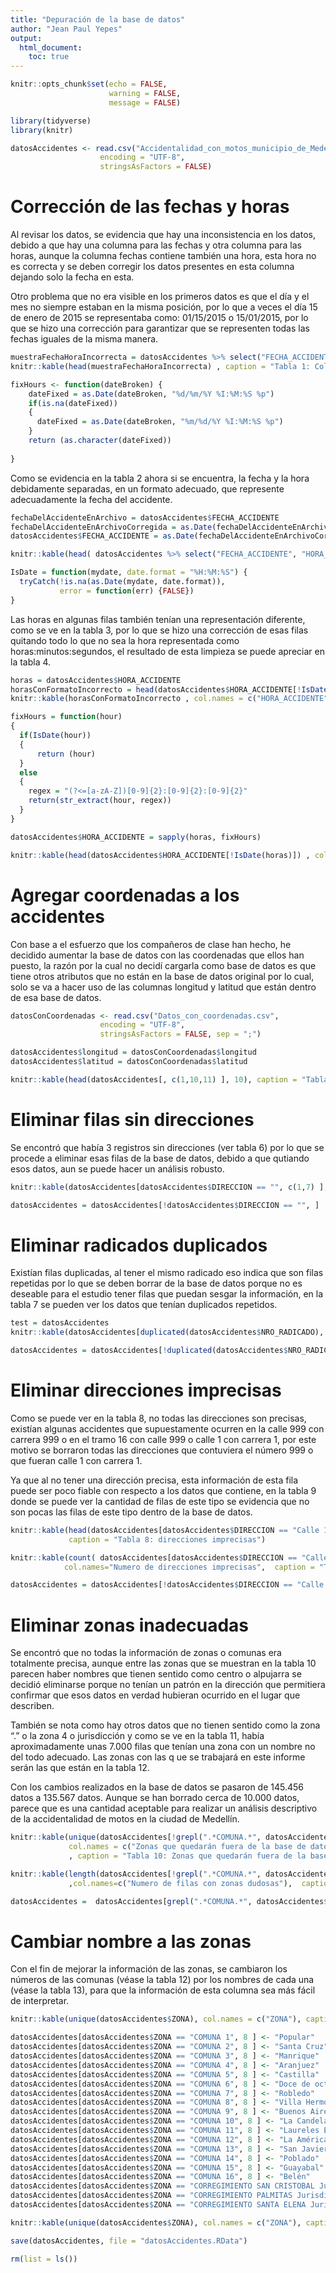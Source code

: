 ```yaml
---
title: "Depuración de la base de datos"
author: "Jean Paul Yepes"
output: 
  html_document:
    toc: true
---
```


```r
knitr::opts_chunk$set(echo = FALSE,
                      warning = FALSE,
                      message = FALSE)
```

```r
library(tidyverse)
library(knitr)
```

```r
datosAccidentes <- read.csv("Accidentalidad_con_motos_municipio_de_Medell_n_actualizado_a_julio_2020.csv",
                    encoding = "UTF-8",
                    stringsAsFactors = FALSE)
```

# Corrección de las fechas y horas

Al revisar los datos, se evidencia que hay una inconsistencia en los datos,
debido a que hay una columna para las fechas y otra columna para las horas,
aunque la columna fechas contiene también una hora, esta hora no es correcta 
y se deben corregir los datos presentes en esta columna dejando solo la fecha en esta. 

Otro problema que no era visible en los primeros datos es que el día y el mes 
no siempre estaban en la misma posición, por lo que a veces el día 15 de enero de 2015
se representaba como: 01/15/2015 o 15/01/2015, por lo que se hizo una corrección para 
garantizar que se representen todas las fechas iguales de la misma manera.

```r
muestraFechaHoraIncorrecta = datosAccidentes %>% select("FECHA_ACCIDENTE","HORA_ACCIDENTE")
knitr::kable(head(muestraFechaHoraIncorrecta) , caption = "Tabla 1: Columnas fecha y hora del accidente")
```

```r
fixHours <- function(dateBroken) {
    dateFixed = as.Date(dateBroken, "%d/%m/%Y %I:%M:%S %p")
    if(is.na(dateFixed))
    {
      dateFixed = as.Date(dateBroken, "%m/%d/%Y %I:%M:%S %p")
    }
    return (as.character(dateFixed))
      
}
```


Como se evidencia en la tabla 2 ahora si se encuentra, la fecha y la hora debidamente separadas, 
en un formato adecuado, que represente adecuadamente la fecha del accidente. 

```r
fechaDelAccidenteEnArchivo = datosAccidentes$FECHA_ACCIDENTE
fechaDelAccidenteEnArchivoCorregida = as.Date(fechaDelAccidenteEnArchivo, "%m/%d/%Y %I:%M:%S %p") 
datosAccidentes$FECHA_ACCIDENTE = as.Date(fechaDelAccidenteEnArchivoCorregida)
```

```r
knitr::kable(head( datosAccidentes %>% select("FECHA_ACCIDENTE", "HORA_ACCIDENTE")) , caption = "Tabla 2: Columnas fecha arreglada")
```


```r
IsDate = function(mydate, date.format = "%H:%M:%S") {
  tryCatch(!is.na(as.Date(mydate, date.format)),  
           error = function(err) {FALSE})  
}

```

Las horas en algunas filas también tenían una representación diferente, 
como se ve en la tabla 3, por lo que se hizo una corrección de esas filas 
quitando todo lo que no sea la hora representada como horas:minutos:segundos, 
el resultado de esta limpieza se puede apreciar en la tabla 4.

```r
horas = datosAccidentes$HORA_ACCIDENTE
horasConFormatoIncorrecto = head(datosAccidentes$HORA_ACCIDENTE[!IsDate(horas)])
knitr::kable(horasConFormatoIncorrecto , col.names = c("HORA_ACCIDENTE"), caption = "Tabla 3: Muestra de horas con formato incorrecto")
```


```r

fixHours = function(hour)
{
  if(IsDate(hour))
  {
      return (hour)
  }
  else
  {
    regex = "(?<=[a-zA-Z])[0-9]{2}:[0-9]{2}:[0-9]{2}"
    return(str_extract(hour, regex))
  }
}

datosAccidentes$HORA_ACCIDENTE = sapply(horas, fixHours)
```




```r
knitr::kable(head(datosAccidentes$HORA_ACCIDENTE[!IsDate(horas)]) , col.names = c("HORA_ACCIDENTE"), caption = "Tabla 4: Columna horas con formato arreglado")
```

# Agregar coordenadas a los accidentes

Con base a el esfuerzo que los compañeros de clase han hecho, 
he decidido aumentar la base de datos con las coordenadas que ellos han puesto, 
la razón por la cual no decidí cargarla como base de datos es que tiene otros atributos
que no están en la base de datos original por lo cual, 
solo se va a hacer uso de las columnas longitud y latitud que están dentro de esa base de datos.


```r
datosConCoordenadas <- read.csv("Datos_con_coordenadas.csv",
                    encoding = "UTF-8",
                    stringsAsFactors = FALSE, sep = ";")

```

```r
datosAccidentes$longitud = datosConCoordenadas$longitud
datosAccidentes$latitud = datosConCoordenadas$latitud
```

```r
knitr::kable(head(datosAccidentes[, c(1,10,11) ], 10), caption = "Tabla 5: datos con longitud y latitudes")
```




# Eliminar filas sin direcciones

Se encontró que había 3 registros sin direcciones (ver tabla 6) por lo que se procede a eliminar
esas filas de la base de datos, debido a que qutiando esos datos, aun se puede hacer un análisis robusto.


```r
knitr::kable(datosAccidentes[datosAccidentes$DIRECCION == "", c(1,7) ], caption = "Tabla 6: Filas que no tienen direcciones")
```


```r
datosAccidentes = datosAccidentes[!datosAccidentes$DIRECCION == "", ]
```



# Eliminar radicados duplicados

Existían filas duplicadas, al tener el mismo radicado eso indica que son filas repetidas
por lo que se deben borrar de la base de datos porque no es deseable para el estudio tener 
filas que puedan sesgar la información,  en la tabla 7 se pueden ver los datos que tenían duplicados repetidos.

```r
test = datosAccidentes
knitr::kable(datosAccidentes[duplicated(datosAccidentes$NRO_RADICADO), c(1,7)], caption="Tabla 7: radicados duplicados")
```

```r
datosAccidentes = datosAccidentes[!duplicated(datosAccidentes$NRO_RADICADO),]
```



# Eliminar direcciones imprecisas

Como se puede ver en la tabla 8, no todas las direcciones son precisas, 
existían algunas accidentes que supuestamente ocurren en la calle 999 con carrera 999
o en el tramo 16 con calle 999 o calle 1 con carrera 1, por este motivo se 
borraron todas las direcciones que contuviera el número 999 o que fueran calle 1 con carrera 1. 


Ya que al no tener una dirección precisa, esta información de esta fila 
puede ser poco fiable con respecto a los datos que contiene, en la tabla 9 
donde se puede ver la cantidad de filas de este tipo se evidencia que no 
son pocas las filas de este tipo dentro de la base de datos.





```r
knitr::kable(head(datosAccidentes[datosAccidentes$DIRECCION == "Calle 1 Con Carrera 1" | grepl(".*999.*", datosAccidentes$DIRECCION), c(1,7) ], 10), 
             caption = "Tabla 8: direcciones imprecisas")
```

```r
knitr::kable(count( datosAccidentes[datosAccidentes$DIRECCION == "Calle 1 Con Carrera 1" | grepl(".*999.*", datosAccidentes$DIRECCION), ]), 
            col.names="Numero de direcciones imprecisas",  caption = "Tabla 9: Número de accidentes con direcciones imprecisas")
```

```r
datosAccidentes = datosAccidentes[!datosAccidentes$DIRECCION == "Calle 1 Con Carrera 1" & !grepl(".*999.*", datosAccidentes$DIRECCION), ]
```




# Eliminar zonas inadecuadas

Se encontró que no todas la información de zonas o comunas era totalmente precisa, 
aunque entre las zonas que se muestran en la tabla 10 parecen haber nombres que tienen sentido 
como centro o alpujarra se decidió eliminarse porque no tenían un patrón en la dirección que permitiera
confirmar que esos datos en verdad hubieran ocurrido en el lugar que describen. 

También se nota como hay otros datos que no tienen sentido como la zona “.” o la zona 4
o jurisdicción y como se ve en la tabla 11, había aproximadamente unas 7.000 filas
que tenían una zona con un nombre no del todo adecuado. Las zonas con las q
ue se trabajará en este informe serán las que están en la tabla 12.

Con los cambios realizados en la base de datos se pasaron de 145.456 datos a 135.567 datos. 
Aunque se han borrado cerca de 10.000 datos, parece que es una cantidad aceptable para 
realizar un análisis descriptivo de la accidentalidad de motos en la ciudad de Medellín.


```r
knitr::kable(unique(datosAccidentes[!grepl(".*COMUNA.*", datosAccidentes$ZONA) &  !grepl(".*CORREGIMIENTO.*" , datosAccidentes$ZONA), 8]), 
             col.names = c("Zonas que quedarán fuera de la base de datos")
             , caption = "Tabla 10: Zonas que quedarán fuera de la base de datos")
```



```r
knitr::kable(length(datosAccidentes[!grepl(".*COMUNA.*", datosAccidentes$ZONA) &  !grepl(".*CORREGIMIENTO.*" , datosAccidentes$ZONA), 8])
             ,col.names=c("Numero de filas con zonas dudosas"),  caption = "Tabla 11: Numero de zonas eliminadas")
```


```r
datosAccidentes =  datosAccidentes[grepl(".*COMUNA.*", datosAccidentes$ZONA) | grepl(".*CORREGIMIENTO.*" , datosAccidentes$ZONA),  ]
```
# Cambiar nombre a las zonas

Con el fin de mejorar la información de las zonas, se cambiaron los números de las comunas 
(véase la tabla 12) por los nombres de cada una (véase la tabla 13), 
para que la información de esta columna sea más fácil de interpretar.


```r
knitr::kable(unique(datosAccidentes$ZONA), col.names = c("ZONA"), caption="Tabla 12: Nombres de barrios en la base de datos")
```


```r
datosAccidentes[datosAccidentes$ZONA == "COMUNA 1", 8 ] <- "Popular"
datosAccidentes[datosAccidentes$ZONA == "COMUNA 2", 8 ] <- "Santa Cruz"
datosAccidentes[datosAccidentes$ZONA == "COMUNA 3", 8 ] <- "Manrique"
datosAccidentes[datosAccidentes$ZONA == "COMUNA 4", 8 ] <- "Aranjuez"
datosAccidentes[datosAccidentes$ZONA == "COMUNA 5", 8 ] <- "Castilla"
datosAccidentes[datosAccidentes$ZONA == "COMUNA 6", 8 ] <- "Doce de octubre"
datosAccidentes[datosAccidentes$ZONA == "COMUNA 7", 8 ] <- "Robledo"
datosAccidentes[datosAccidentes$ZONA == "COMUNA 8", 8 ] <- "Villa Hermosa"
datosAccidentes[datosAccidentes$ZONA == "COMUNA 9", 8 ] <- "Buenos Aires"
datosAccidentes[datosAccidentes$ZONA == "COMUNA 10", 8 ] <- "La Candelaria"
datosAccidentes[datosAccidentes$ZONA == "COMUNA 11", 8 ] <- "Laureles Estadio"
datosAccidentes[datosAccidentes$ZONA == "COMUNA 12", 8 ] <- "La América"
datosAccidentes[datosAccidentes$ZONA == "COMUNA 13", 8 ] <- "San Javier"
datosAccidentes[datosAccidentes$ZONA == "COMUNA 14", 8 ] <- "Poblado"
datosAccidentes[datosAccidentes$ZONA == "COMUNA 15", 8 ] <- "Guayabal"
datosAccidentes[datosAccidentes$ZONA == "COMUNA 16", 8 ] <- "Belén"
datosAccidentes[datosAccidentes$ZONA == "CORREGIMIENTO SAN CRISTOBAL Jurisdicción", 8 ] <- "Corregimiento de San Cristóbal"
datosAccidentes[datosAccidentes$ZONA == "CORREGIMIENTO PALMITAS Jurisdicción", 8 ] <- "Corregimiento de San Sebastián de Palmitas"
datosAccidentes[datosAccidentes$ZONA == "CORREGIMIENTO SANTA ELENA Jurisdicción", 8 ] <- "Corregimiento de Santa Elena"
```

```r
knitr::kable(unique(datosAccidentes$ZONA), col.names = c("ZONA"), caption = "Tabla 13: Nuevos nombres de los barrios")
```



```r
save(datosAccidentes, file = "datosAccidentes.RData")
```

```r
rm(list = ls())
```





